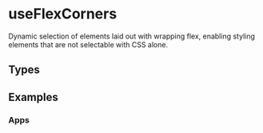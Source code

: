 
<Meta title="Example/UseFlexCorners" />

# useFlexCorners

Dynamic selection of elements laid out with wrapping flex, enabling styling elements that are not selectable with CSS alone.

## Types

<Source language="ts" code={TYPES} />

## Examples

### Apps

<Canvas withSource="open">
  <Story name="Apps" story={stories.apps} />
</Canvas>
